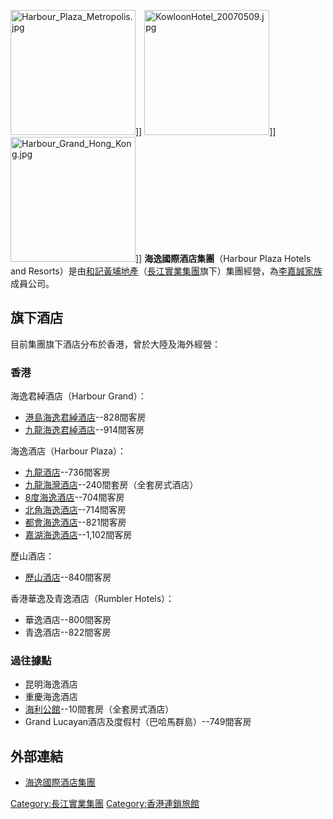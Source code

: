 {{Infobox_Company |
  company_name_zh = 海逸國際酒店集團 |
  company_name = 海逸國際酒店集團 |
  company_logo =  [[File:hphr.png|File:hphr.png]]|
  company_type = [[私人公司|私人公司]] |
  foundation = 2003年|
  location = [[香港|香港]]|
  industry =  [[酒店|酒店]]|
  key_people = | 
  sales =  |
  profit =  |
  asset =  |
  market_value = |
  num_employees = |
  revenue = |
  products = |
  parent = [[長江實業集團|長江實業集團]]| 
  homepage = [http://www.harbour-plaza.com/ 海逸國際酒店集團]
}}

[[File:Harbour_Plaza_Metropolis.jpg|200px]]]]
[[File:KowloonHotel_20070509.jpg|200px]]]]
[[File:Harbour_Grand_Hong_Kong.jpg|200px]]]]
{{commonscat|Harbour Plaza Hotels and Resorts}}
'''海逸國際酒店集團'''（Harbour Plaza Hotels and Resorts）是由[[和記黃埔地產|和記黃埔地產]]（[[長江實業集團|長江實業集團]]旗下）集團經營，為[[李嘉誠家族|李嘉誠家族]]成員公司。

==旗下酒店==
目前集團旗下酒店分布於香港，曾於大陸及海外經營：
===香港===
海逸君綽酒店（Harbour Grand）：
*[[港島海逸君綽酒店|港島海逸君綽酒店]]--828間客房
*[[九龍海逸君綽酒店|九龍海逸君綽酒店]]--914間客房
海逸酒店（Harbour Plaza）：
*[[九龍酒店|九龍酒店]]--736間客房
*[[九龍海灣酒店|九龍海灣酒店]]--240間套房（全套房式酒店）
*[[8度海逸酒店|8度海逸酒店]]--704間客房
*[[北角海逸酒店|北角海逸酒店]]--714間客房
*[[都會海逸酒店|都會海逸酒店]]--821間客房
*[[嘉湖海逸酒店|嘉湖海逸酒店]]--1,102間客房
歷山酒店：
*[[歷山酒店|歷山酒店]]--840間客房
香港華逸及青逸酒店（Rumbler Hotels）：
*華逸酒店--800間客房
*青逸酒店--822間客房

===過往據點===
*昆明海逸酒店
*重慶海逸酒店
*[[海利公館|海利公館]]--10間套房（全套房式酒店）
*Grand Lucayan酒店及度假村（巴哈馬群島）--749間客房

==外部連結==
*[http://www.harbour-plaza.com/Home/Index-tc.htm 海逸國際酒店集團] 

{{HK-corp-stub}}
{{長江集團}}

[[Category:長江實業集團|Category:長江實業集團]]
[[Category:香港連鎖旅館|Category:香港連鎖旅館]]